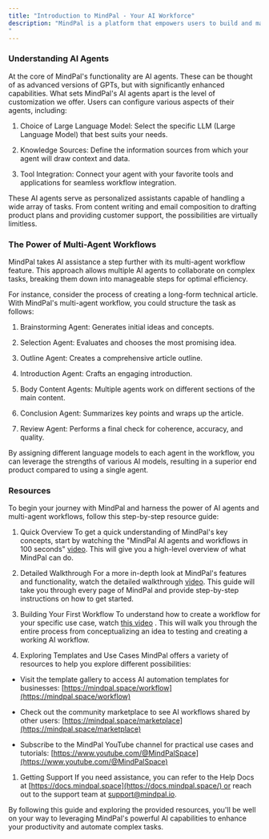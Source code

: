 ```yaml
---
title: "Introduction to MindPal - Your AI Workforce"
description: "MindPal is a platform that empowers users to build and manage their own AI workforce, consisting of highly customizable AI agents and multi-agent workflows. MindPal isn't just another AI chatbot or a simple automation tool. It's a comprehensive ecosystem that allows you to create, customize, and deploy AI agents tailored to your specific needs. These agents are far more advanced than typical GPTs, offering a level of personalization and functionality that sets them apart in the world of AI assistants
"
---
```


### **Understanding AI Agents**

At the core of MindPal's functionality are AI agents. These can be thought of as advanced versions of GPTs, but with significantly enhanced capabilities. What sets MindPal's AI agents apart is the level of customization we offer. Users can configure various aspects of their agents, including:

1. Choice of Large Language Model: Select the specific LLM (Large Language Model) that best suits your needs.

2. Knowledge Sources: Define the information sources from which your agent will draw context and data.

3. Tool Integration: Connect your agent with your favorite tools and applications for seamless workflow integration.

These AI agents serve as personalized assistants capable of handling a wide array of tasks. From content writing and email composition to drafting product plans and providing customer support, the possibilities are virtually limitless.

### **The Power of Multi-Agent Workflows**

MindPal takes AI assistance a step further with its multi-agent workflow feature. This approach allows multiple AI agents to collaborate on complex tasks, breaking them down into manageable steps for optimal efficiency.

For instance, consider the process of creating a long-form technical article. With MindPal's multi-agent workflow, you could structure the task as follows:

1. Brainstorming Agent: Generates initial ideas and concepts.

2. Selection Agent: Evaluates and chooses the most promising idea.

3. Outline Agent: Creates a comprehensive article outline.

4. Introduction Agent: Crafts an engaging introduction.

5. Body Content Agents: Multiple agents work on different sections of the main content.

6. Conclusion Agent: Summarizes key points and wraps up the article.

7. Review Agent: Performs a final check for coherence, accuracy, and quality.

By assigning different language models to each agent in the workflow, you can leverage the strengths of various AI models, resulting in a superior end product compared to using a single agent.

### **Resources**

To begin your journey with MindPal and harness the power of AI agents and multi-agent workflows, follow this step-by-step resource guide:

1. Quick Overview To get a quick understanding of MindPal's key concepts, start by watching the "MindPal AI agents and workflows in 100 seconds" [video](https://www.youtube.com/watch?v=FH87l-A4mdo). This will give you a high-level overview of what MindPal can do.

2. Detailed Walkthrough For a more in-depth look at MindPal's features and functionality, watch the detailed walkthrough [video](https://www.youtube.com/watch?v=IY2Hze0-tWs). This guide will take you through every page of MindPal and provide step-by-step instructions on how to get started.

3. Building Your First Workflow To understand how to create a workflow for your specific use case, watch [this video](https://www.youtube.com/watch?v=AQvcvucpfdU) . This will walk you through the entire process from conceptualizing an idea to testing and creating a working AI workflow.

4. Exploring Templates and Use Cases MindPal offers a variety of resources to help you explore different possibilities:

* Visit the template gallery to access AI automation templates for businesses: [https://mindpal.space/workflow](https://mindpal.space/workflow)

* Check out the community marketplace to see AI workflows shared by other users: [https://mindpal.space/marketplace](https://mindpal.space/marketplace)

* Subscribe to the MindPal YouTube channel for practical use cases and tutorials: [https://www.youtube.com/@MindPalSpace](https://www.youtube.com/@MindPalSpace)

1. Getting Support If you need assistance, you can refer to the Help Docs at [https://docs.mindpal.space](https://docs.mindpal.space/) or reach out to the support team at [support@mindpal.io](mailto:support@mindpal.io).

By following this guide and exploring the provided resources, you'll be well on your way to leveraging MindPal's powerful AI capabilities to enhance your productivity and automate complex tasks.



##